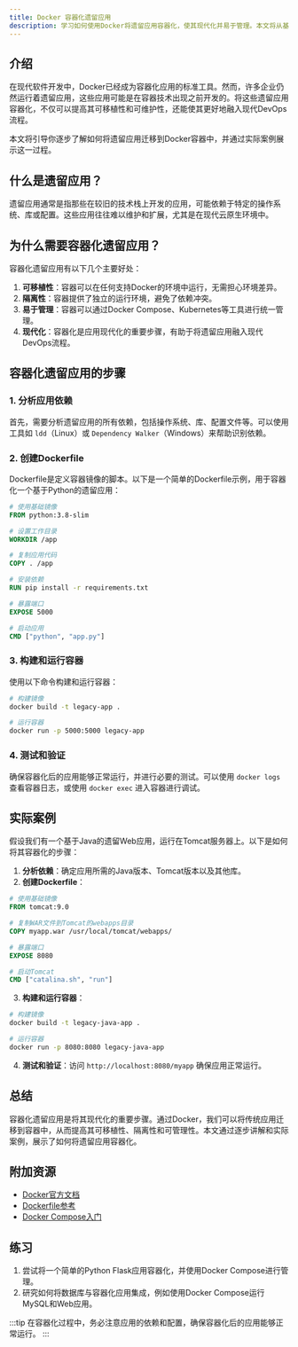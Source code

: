 ```yaml
---
title: Docker 容器化遗留应用
description: 学习如何使用Docker将遗留应用容器化，使其现代化并易于管理。本文将从基础概念到实际案例，逐步讲解如何将传统应用迁移到Docker容器中。
---
```


## 介绍

在现代软件开发中，Docker已经成为容器化应用的标准工具。然而，许多企业仍然运行着遗留应用，这些应用可能是在容器技术出现之前开发的。将这些遗留应用容器化，不仅可以提高其可移植性和可维护性，还能使其更好地融入现代DevOps流程。

本文将引导你逐步了解如何将遗留应用迁移到Docker容器中，并通过实际案例展示这一过程。

## 什么是遗留应用？

遗留应用通常是指那些在较旧的技术栈上开发的应用，可能依赖于特定的操作系统、库或配置。这些应用往往难以维护和扩展，尤其是在现代云原生环境中。

## 为什么需要容器化遗留应用？

容器化遗留应用有以下几个主要好处：

1. **可移植性**：容器可以在任何支持Docker的环境中运行，无需担心环境差异。
2. **隔离性**：容器提供了独立的运行环境，避免了依赖冲突。
3. **易于管理**：容器可以通过Docker Compose、Kubernetes等工具进行统一管理。
4. **现代化**：容器化是应用现代化的重要步骤，有助于将遗留应用融入现代DevOps流程。

## 容器化遗留应用的步骤

### 1. 分析应用依赖

首先，需要分析遗留应用的所有依赖，包括操作系统、库、配置文件等。可以使用工具如 `ldd`（Linux）或 `Dependency Walker`（Windows）来帮助识别依赖。

### 2. 创建Dockerfile

Dockerfile是定义容器镜像的脚本。以下是一个简单的Dockerfile示例，用于容器化一个基于Python的遗留应用：

```dockerfile
# 使用基础镜像
FROM python:3.8-slim

# 设置工作目录
WORKDIR /app

# 复制应用代码
COPY . /app

# 安装依赖
RUN pip install -r requirements.txt

# 暴露端口
EXPOSE 5000

# 启动应用
CMD ["python", "app.py"]
```

### 3. 构建和运行容器

使用以下命令构建和运行容器：

```bash
# 构建镜像
docker build -t legacy-app .

# 运行容器
docker run -p 5000:5000 legacy-app
```

### 4. 测试和验证

确保容器化后的应用能够正常运行，并进行必要的测试。可以使用 `docker logs` 查看容器日志，或使用 `docker exec` 进入容器进行调试。

## 实际案例

假设我们有一个基于Java的遗留Web应用，运行在Tomcat服务器上。以下是如何将其容器化的步骤：

1. **分析依赖**：确定应用所需的Java版本、Tomcat版本以及其他库。
2. **创建Dockerfile**：

```dockerfile
# 使用基础镜像
FROM tomcat:9.0

# 复制WAR文件到Tomcat的webapps目录
COPY myapp.war /usr/local/tomcat/webapps/

# 暴露端口
EXPOSE 8080

# 启动Tomcat
CMD ["catalina.sh", "run"]
```

3. **构建和运行容器**：

```bash
# 构建镜像
docker build -t legacy-java-app .

# 运行容器
docker run -p 8080:8080 legacy-java-app
```

4. **测试和验证**：访问 `http://localhost:8080/myapp` 确保应用正常运行。

## 总结

容器化遗留应用是将其现代化的重要步骤。通过Docker，我们可以将传统应用迁移到容器中，从而提高其可移植性、隔离性和可管理性。本文通过逐步讲解和实际案例，展示了如何将遗留应用容器化。

## 附加资源

- [Docker官方文档](https://docs.docker.com/)
- [Dockerfile参考](https://docs.docker.com/engine/reference/builder/)
- [Docker Compose入门](https://docs.docker.com/compose/gettingstarted/)

## 练习

1. 尝试将一个简单的Python Flask应用容器化，并使用Docker Compose进行管理。
2. 研究如何将数据库与容器化应用集成，例如使用Docker Compose运行MySQL和Web应用。

:::tip
在容器化过程中，务必注意应用的依赖和配置，确保容器化后的应用能够正常运行。
:::